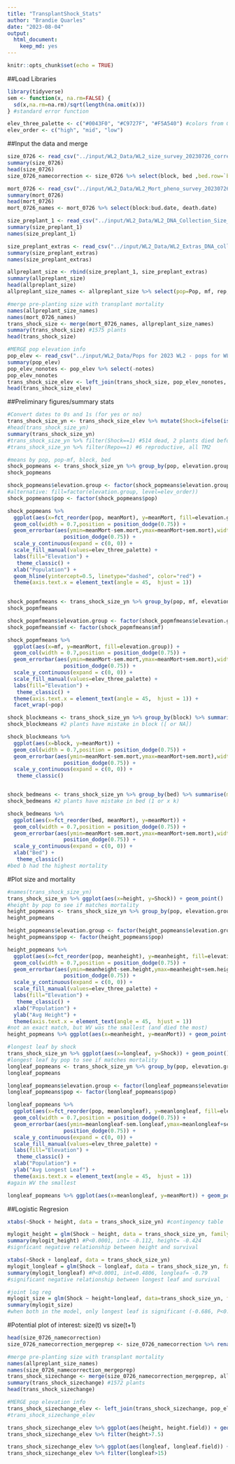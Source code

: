 ```yaml
---
title: "TransplantShock_Stats"
author: "Brandie Quarles"
date: "2023-08-04"
output: 
  html_document: 
    keep_md: yes
---
```


```r
knitr::opts_chunk$set(echo = TRUE)
```

##Load Libraries 
```r
library(tidyverse)
sem <- function(x, na.rm=FALSE) {
  sd(x,na.rm=na.rm)/sqrt(length(na.omit(x)))
} #standard error function 

elev_three_palette <- c("#0043F0", "#C9727F", "#F5A540") #colors from Gremer et al 2019
elev_order <- c("high", "mid", "low")

```

##Input the data and merge
```r
size_0726 <- read_csv("../input/WL2_Data/WL2_size_survey_20230726_corrected.csv")
summary(size_0726)
head(size_0726)
size_0726_namecorrection <- size_0726 %>% select(block, bed ,bed.row=`bed.r ow`, bed.col=`bed.c ol`, pop:height.cm, longleaf.cm=`long.leaf. cm`, herbiv=`herbiv.y. n`)

mort_0726 <- read_csv("../input/WL2_Data/WL2_Mort_pheno_survey_20230726_corrected.csv")
summary(mort_0726)
head(mort_0726)
mort_0726_names <- mort_0726 %>% select(block:bud.date, death.date)

size_preplant_1 <- read_csv("../input/WL2_Data/WL2_DNA_Collection_Size_survey_combined20230703_corrected.csv")
summary(size_preplant_1)
names(size_preplant_1)

size_preplant_extras <- read_csv("../input/WL2_Data/WL2_Extras_DNA_collection_size_survey_combined20230706_corrected.csv")
summary(size_preplant_extras)
names(size_preplant_extras)

allpreplant_size <- rbind(size_preplant_1, size_preplant_extras)
summary(allpreplant_size)
head(allpreplant_size)
allpreplant_size_names <- allpreplant_size %>% select(pop=Pop, mf, rep, height=`height (cm)`, longleaf=`longest leaf (cm)`)

#merge pre-planting size with transplant mortality 
names(allpreplant_size_names)
names(mort_0726_names)
trans_shock_size <- merge(mort_0726_names, allpreplant_size_names)
summary(trans_shock_size) #1575 plants
head(trans_shock_size)

#MERGE pop elevation info 
pop_elev <- read_csv("../input/WL2_Data/Pops for 2023 WL2 - pops for WL2.csv")
summary(pop_elev)
pop_elev_nonotes <- pop_elev %>% select(-notes)
pop_elev_nonotes
trans_shock_size_elev <- left_join(trans_shock_size, pop_elev_nonotes, by=c("pop"="parent.pop"))
head(trans_shock_size_elev)

```

##Preliminary figures/summary stats 
```r
#Convert dates to 0s and 1s (for yes or no)
trans_shock_size_yn <- trans_shock_size_elev %>% mutate(Shock=ifelse(is.na(death.date), 0, ifelse(death.date=="7/26/23", 1, NA)), Repo=ifelse(is.na(bud.date), 0, 1))
#head(trans_shock_size_yn)
summary(trans_shock_size_yn)
#trans_shock_size_yn %>% filter(Shock==1) #514 dead, 2 plants died before planting --> NAs, total planted = 1573
#trans_shock_size_yn %>% filter(Repo==1) #6 reproductive, all TM2

#means by pop, pop-mf, block, bed
shock_popmeans <- trans_shock_size_yn %>% group_by(pop, elevation.group) %>% summarise(meanMort=mean(Shock, na.rm = TRUE), sem.mort=sem(Shock, na.rm=TRUE))
shock_popmeans

shock_popmeans$elevation.group <- factor(shock_popmeans$elevation.group, levels=elev_order)
#alternative: fill=factor(elevation.group, level=elev_order))
shock_popmeans$pop <- factor(shock_popmeans$pop)

shock_popmeans %>% 
  ggplot(aes(x=fct_reorder(pop, meanMort), y=meanMort, fill=elevation.group)) + 
  geom_col(width = 0.7,position = position_dodge(0.75)) + 
  geom_errorbar(aes(ymin=meanMort-sem.mort,ymax=meanMort+sem.mort),width=.2, position = 
                  position_dodge(0.75)) +
  scale_y_continuous(expand = c(0, 0)) +
  scale_fill_manual(values=elev_three_palette) + 
  labs(fill="Elevation") +
   theme_classic() +
  xlab("Population") +
  geom_hline(yintercept=0.5, linetype="dashed", color="red") +
  theme(axis.text.x = element_text(angle = 45,  hjust = 1))
 

shock_popmfmeans <- trans_shock_size_yn %>% group_by(pop, mf, elevation.group) %>% summarise(meanMort=mean(Shock, na.rm = TRUE), sem.mort=sem(Shock, na.rm=TRUE))
shock_popmfmeans

shock_popmfmeans$elevation.group <- factor(shock_popmfmeans$elevation.group, levels=elev_order)
shock_popmfmeans$mf <- factor(shock_popmfmeans$mf)

shock_popmfmeans %>% 
  ggplot(aes(x=mf, y=meanMort, fill=elevation.group)) + 
  geom_col(width = 0.7,position = position_dodge(0.75)) + 
  geom_errorbar(aes(ymin=meanMort-sem.mort,ymax=meanMort+sem.mort),width=.2, position = 
                  position_dodge(0.75)) +
  scale_y_continuous(expand = c(0, 0)) +
  scale_fill_manual(values=elev_three_palette) + 
  labs(fill="Elevation") +
   theme_classic() +
  theme(axis.text.x = element_text(angle = 45,  hjust = 1)) +
  facet_wrap(~pop)

shock_blockmeans <- trans_shock_size_yn %>% group_by(block) %>% summarise(meanMort=mean(Shock, na.rm = TRUE), sem.mort=sem(Shock, na.rm=TRUE))
shock_blockmeans #2 plants have mistake in block ([ or NA])

shock_blockmeans %>% 
  ggplot(aes(x=block, y=meanMort)) + 
  geom_col(width = 0.7,position = position_dodge(0.75)) + 
  geom_errorbar(aes(ymin=meanMort-sem.mort,ymax=meanMort+sem.mort),width=.2, position = 
                  position_dodge(0.75)) +
  scale_y_continuous(expand = c(0, 0)) +
   theme_classic() 


shock_bedmeans <- trans_shock_size_yn %>% group_by(bed) %>% summarise(meanMort=mean(Shock, na.rm = TRUE), sem.mort=sem(Shock, na.rm=TRUE))
shock_bedmeans #2 plants have mistake in bed (1 or x k)

shock_bedmeans %>% 
  ggplot(aes(x=fct_reorder(bed, meanMort), y=meanMort)) + 
  geom_col(width = 0.7,position = position_dodge(0.75)) + 
  geom_errorbar(aes(ymin=meanMort-sem.mort,ymax=meanMort+sem.mort),width=.2, position = 
                  position_dodge(0.75)) +
  scale_y_continuous(expand = c(0, 0)) +
  xlab("Bed") +
   theme_classic() 
#bed b had the highest mortality 
```

#Plot size and mortality
```r
#names(trans_shock_size_yn)
trans_shock_size_yn %>% ggplot(aes(x=height, y=Shock)) + geom_point()
#height by pop to see if matches mortality 
height_popmeans <- trans_shock_size_yn %>% group_by(pop, elevation.group) %>% summarise(meanheight=mean(height, na.rm = TRUE), sem.height=sem(height, na.rm=TRUE), meanMort=mean(Shock, na.rm = TRUE), sem.mort=sem(Shock, na.rm=TRUE))
height_popmeans

height_popmeans$elevation.group <- factor(height_popmeans$elevation.group, levels=elev_order)
height_popmeans$pop <- factor(height_popmeans$pop)

height_popmeans %>% 
  ggplot(aes(x=fct_reorder(pop, meanheight), y=meanheight, fill=elevation.group)) + 
  geom_col(width = 0.7,position = position_dodge(0.75)) + 
  geom_errorbar(aes(ymin=meanheight-sem.height,ymax=meanheight+sem.height),width=.2, position = 
                  position_dodge(0.75)) +
  scale_y_continuous(expand = c(0, 0)) +
  scale_fill_manual(values=elev_three_palette) + 
  labs(fill="Elevation") +
   theme_classic() +
  xlab("Population") +
  ylab("Avg Height") +
  theme(axis.text.x = element_text(angle = 45,  hjust = 1))
#not an exact match, but WV was the smallest (and died the most)
height_popmeans %>% ggplot(aes(x=meanheight, y=meanMort)) + geom_point()

#longest leaf by shock 
trans_shock_size_yn %>% ggplot(aes(x=longleaf, y=Shock)) + geom_point()
#longest leaf by pop to see if matches mortality 
longleaf_popmeans <- trans_shock_size_yn %>% group_by(pop, elevation.group) %>% summarise(meanlongleaf=mean(longleaf, na.rm = TRUE), sem.longleaf=sem(longleaf, na.rm=TRUE), meanMort=mean(Shock, na.rm = TRUE), sem.mort=sem(Shock, na.rm=TRUE))
longleaf_popmeans

longleaf_popmeans$elevation.group <- factor(longleaf_popmeans$elevation.group, levels=elev_order)
longleaf_popmeans$pop <- factor(longleaf_popmeans$pop)

longleaf_popmeans %>% 
  ggplot(aes(x=fct_reorder(pop, meanlongleaf), y=meanlongleaf, fill=elevation.group)) + 
  geom_col(width = 0.7,position = position_dodge(0.75)) + 
  geom_errorbar(aes(ymin=meanlongleaf-sem.longleaf,ymax=meanlongleaf+sem.longleaf),width=.2, position = 
                  position_dodge(0.75)) +
  scale_y_continuous(expand = c(0, 0)) +
  scale_fill_manual(values=elev_three_palette) + 
  labs(fill="Elevation") +
   theme_classic() +
  xlab("Population") +
  ylab("Avg Longest Leaf") +
  theme(axis.text.x = element_text(angle = 45,  hjust = 1))
#again WV the smallest

longleaf_popmeans %>% ggplot(aes(x=meanlongleaf, y=meanMort)) + geom_point()
```


##Logistic Regresion 
```r
xtabs(~Shock + height, data = trans_shock_size_yn) #contingency table 

mylogit_height = glm(Shock ~ height, data = trans_shock_size_yn, family = binomial())
summary(mylogit_height) #P<0.0001, int= -0.112, height= -0.424
#signficant negative relationship between height and survival 

xtabs(~Shock + longleaf, data = trans_shock_size_yn)
mylogit_longleaf = glm(Shock ~ longleaf, data = trans_shock_size_yn, family = binomial())
summary(mylogit_longleaf) #P<0.0001, int=0.4806, longleaf= -0.79
#significant negative relationship between longest leaf and survival 

#joint log reg
mylogit_size = glm(Shock ~ height+longleaf, data=trans_shock_size_yn, family=binomial())
summary(mylogit_size)
#when both in the model, only longest leaf is significant (-0.686, P<0.0001)
```

#Potential plot of interest: size(t) vs size(t+1)
```r
head(size_0726_namecorrection)
size_0726_namecorrection_mergeprep <- size_0726_namecorrection %>% rename(height.field=height.cm, longleaf.field=longleaf.cm)

#merge pre-planting size with transplant mortality 
names(allpreplant_size_names)
names(size_0726_namecorrection_mergeprep)
trans_shock_sizechange <- merge(size_0726_namecorrection_mergeprep, allpreplant_size_names)
summary(trans_shock_sizechange) #1572 plants
head(trans_shock_sizechange)

#MERGE pop elevation info 
trans_shock_sizechange_elev <- left_join(trans_shock_sizechange, pop_elev_nonotes, by=c("pop"="parent.pop"))
#trans_shock_sizechange_elev

trans_shock_sizechange_elev %>% ggplot(aes(height, height.field)) + geom_point()
trans_shock_sizechange_elev %>% filter(height>7.5)

trans_shock_sizechange_elev %>% ggplot(aes(longleaf, longleaf.field)) + geom_point() #likely typo: one plant in field with 500 cm leaf?
trans_shock_sizechange_elev %>% filter(longleaf>15)
```

